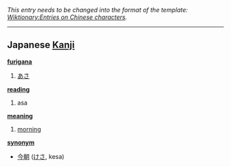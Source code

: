 ''This entry needs to be changed into the format of the template: [[Wiktionary:Entries on Chinese characters]].''
----

== Japanese [[Kanji]] ==                                          

'''[[furigana]]'''
# [[あさ]]

'''[[reading]]'''
# asa

'''[[meaning]]'''
# [[morning]]

'''[[synonym]]'''
* [[今朝]] ([[けさ]], kesa)